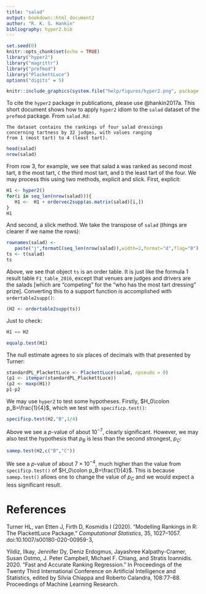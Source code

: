 ```yaml
---
title: "salad"
output: bookdown::html_document2
author: "R. K. S. Hankin"
bibliography: hyper2.bib
---
```


```r
set.seed(0)
knitr::opts_chunk$set(echo = TRUE)
library("hyper2")
library("magrittr")
library("prefmod")
library("PlackettLuce")
options("digits" = 5)
```

```r
knitr::include_graphics(system.file("help/figures/hyper2.png", package = "hyper2"))
```

To cite the `hyper2` package in publications, please use @hankin2017a.
This short document shows how to apply `hyper2` idiom to the `salad`
dataset of the `prefmod` package.  From `salad.Rd`:   

```
The dataset contains the rankings of four salad dressings
concerning tartness by 32 judges, with values ranging
from 1 (most tart) to 4 (least tart).
```

```r
head(salad)
nrow(salad)
```

From row 3, for example, we see that salad `A` was ranked as second
most tart, `B` the most tart, `C` the third most tart, and `D` the
least tart of the four.  We may process this using two methods,
explicit and slick.  First, explicit:

```r
H1 <- hyper2()
for(i in seq_len(nrow(salad))){
   H1 <-  H1 + ordervec2supp(as.matrix(salad)[i,])
}
H1
```

And second, a slick method.  We take the transpose of `salad` (things
are clearer if we name the rows):

```r
rownames(salad) <-
   paste("j",formatC(seq_len(nrow(salad)),width=2,format="d",flag="0"),sep="")
ts <- t(salad)
ts
```

Above, we see that object `ts` is an order table.  It is just like the
formula 1 result table `F1_table_2016`, except that venues are judges
and drivers are the salads [which are "competing" for the "who has the
most tart dressing" prize].  Converting this to a support function is
accomplished with `ordertable2supp()`:

```r
(H2 <- ordertable2supp(ts))
```

Just to check:

```r
H1 == H2
```


```r
equalp.test(H1)
```

The null estimate agrees to six places of decimals with that
presented by Turner:

```r
standardPL_PlackettLuce <- PlackettLuce(salad, npseudo = 0)
(p1 <- itempar(standardPL_PlackettLuce))
(p2 <- maxp(H1))
p1-p2
```


We may use `hyper2` to test some hypotheses.  Firstly, $H_0\colon
p_B=\frac{1}{4}$, which we test with `specificp.test()`:

```r
specificp.test(H2,"B",1/4)
```

Above we see a $p$-value of about $10^{-7}$, clearly significant.
However, we may also test the hypothesis that $p_B$ is less than the
second strongest, $p_C$:


```r
samep.test(H2,c("B","C"))
```

We see a $p$-value of about $7\times 10^{-4}$, much higher than the
value from `specificp.test()` of $H_0\colon p_B=\frac{1}{4}$.  This is
because `samep.test()` allows one to change the value of $p_C$ and we
would expect a less significant result.



# References

Turner HL, van Etten J, Firth D, Kosmidis I (2020).  "Modelling
Rankings in R: The PlackettLuce Package."  _Computational Statistics_,
35, 1027–1057. doi:10.1007/s00180-020-00959-3,
\url{https://doi.org/10.1007/s00180-020-00959-3}

Yildiz, Ilkay, Jennifer Dy, Deniz Erdogmus, Jayashree Kalpathy-Cramer,
Susan Ostmo, J. Peter Campbell, Michael F. Chiang, and Stratis
Ioannidis. 2020. "Fast and Accurate Ranking Regression."  In
Proceedings of the Twenty Third International Conference on Artificial
Intelligence and Statistics, edited by Silvia Chiappa and Roberto
Calandra, 108:77–88. Proceedings of Machine Learning
Research. \url{http://proceedings.mlr.press/v108/yildiz20a.html}
